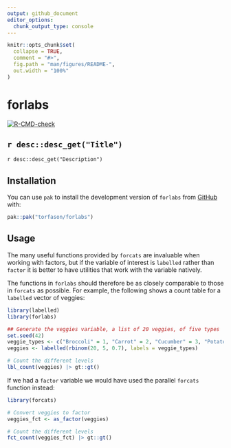 ```yaml
---
output: github_document
editor_options: 
  chunk_output_type: console
---
```


<!-- README.md is generated from README.Rmd. Please edit that file -->

```r
knitr::opts_chunk$set(
  collapse = TRUE,
  comment = "#>",
  fig.path = "man/figures/README-",
  out.width = "100%"
)
```

# forlabs

<!-- badges: start -->
[![R-CMD-check](https://github.com/torfason/forlabs/actions/workflows/R-CMD-check.yaml/badge.svg)](https://github.com/torfason/forlabs/actions/workflows/R-CMD-check.yaml)
<!-- badges: end -->

## `r desc::desc_get("Title")`

`r desc::desc_get("Description")`

## Installation

You can use `pak` to install the development version of `forlabs` from
[GitHub](https://github.com/torfason/forlabs) with:

```r
pak::pak("torfason/forlabs")
```

## Usage

The many useful functions provided by `forcats` are invaluable when working with
factors, but if the variable of interest is `labelled` rather than `factor` it
is better to have utilities that work with the variable natively.

The functions in `forlabs` should therefore be as closely comparable to those in
`forcats` as possible. For example, the following shows a count table for a
`labelled` vector of veggies:

```r
library(labelled)
library(forlabs)

## Generate the veggies variable, a list of 20 veggies, of five types
set.seed(42)
veggie_types <- c("Broccoli" = 1, "Carrot" = 2, "Cucumber" = 3, "Potato" = 4, "Tomato" = 5)
veggies <- labelled(rbinom(20, 5, 0.7), labels = veggie_types)

# Count the different levels
lbl_count(veggies) |> gt::gt()
```

If we had a `factor` variable we would have used the parallel `forcats` function
instead:

```r
library(forcats)

# Convert veggies to factor
veggies_fct <- as_factor(veggies)

# Count the different levels
fct_count(veggies_fct) |> gt::gt()
```

